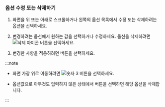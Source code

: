 ### 옵션 수정 또는 삭제하기

<ProdImg img='modify-agent.png' desc='옵션 수정' />

1. 화면을 위 또는 아래로 스크롤하거나 왼쪽의 옵션 목록에서 수정 또는 삭제하려는 옵션을 선택하세요. 

1. 변경하려는 옵션에서 원하는 값을 선택하거나 수정하세요. 옵션을 삭제하려면 ![삭제 아이콘](/img/ico-trash.svg) 버튼을 선택하세요. 

1. 변경한 사항을 적용하려면 <Cmdname sid="apply" className="uitext" /> 버튼을 선택하세요.

:::note

* 화면 가장 위로 이동하려면 ![숫자 3](/img/number-03.png) <Cmdname sid="go_to_add_option" className="uitext" /> 버튼을 선택하세요.

* 옵션값으로 아무것도 입력하지 않은 상태에서 <Cmdname sid="apply" className="uitext" /> 버튼을 선택하면 해당 옵션을 삭제합니다.

:::